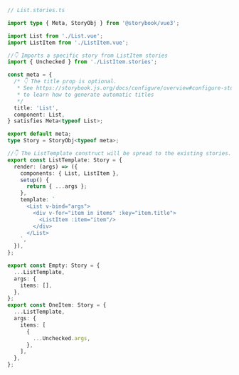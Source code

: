 ```ts
// List.stories.ts

import type { Meta, StoryObj } from '@storybook/vue3';

import List from './List.vue';
import ListItem from './ListItem.vue';

//👇 Imports a specific story from ListItem stories
import { Unchecked } from './ListItem.stories';

const meta = {
  /* 👇 The title prop is optional.
   * See https://storybook.js.org/docs/configure/overview#configure-story-loading
   * to learn how to generate automatic titles
   */
  title: 'List',
  component: List,
} satisfies Meta<typeof List>;

export default meta;
type Story = StoryObj<typeof meta>;

//👇 The ListTemplate construct will be spread to the existing stories.
export const ListTemplate: Story = {
  render: (args) => ({
    components: { List, ListItem },
    setup() {
      return { ...args };
    },
    template: `
      <List v-bind="args">
        <div v-for="item in items" :key="item.title">
          <ListItem :item="item"/>
        </div>
      </List>
    `,
  }),
};

export const Empty: Story = {
  ...ListTemplate,
  args: {
    items: [],
  },
};
export const OneItem: Story = {
  ...ListTemplate,
  args: {
    items: [
      {
        ...Unchecked.args,
      },
    ],
  },
};
```

